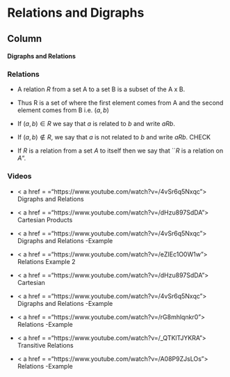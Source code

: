 Relations and Digraphs {data-navmenu="Section 4"}
=====================================



Column {.tabset}
-------------------------------------------------

#### Digraphs and Relations

### Relations

* A relation $R$ from a set A to a set B is a subset of the
\textbf{cartesian product} A x B. 
* Thus R is a set of \textbf{ordered pairs} where
the first element comes from A and the second element comes
from B i.e. $(a, b)$

* If $(a, b) \in R$ we say that $a$ is related to $b$ and write $aRb$.
* If $(a, b) \notin R$, we say that $a$ is not related to $b$ and write $aRb$. CHECK
* If $R$ is a relation from a set $A$ to itself then we say that ``$R$ is a relation
on $A$".


### Videos 

* < a href = ="https://www.youtube.com/watch?v=/4vSr6q5Nxqc"> Digraphs and Relations</a>

*  < a href = ="https://www.youtube.com/watch?v=/dHzu897SdDA">  Cartesian Products</a>

*  < a href = ="https://www.youtube.com/watch?v=/4vSr6q5Nxqc">  Digraphs and Relations -Example</a>

* < a href = ="https://www.youtube.com/watch?v=/eZIEc1O0W1w"> Relations Example 2</a>

*  < a href = ="https://www.youtube.com/watch?v=/dHzu897SdDA">  Cartesian </a>

*  < a href = ="https://www.youtube.com/watch?v=/4vSr6q5Nxqc">  Digraphs and Relations -Example</a>

* < a href = ="https://www.youtube.com/watch?v=/rG8mhlqnkr0">  Relations -Example</a>

*  < a href = ="https://www.youtube.com/watch?v=/_QTKlTJYKRA">  Transitive Relations</a>

*  < a href = ="https://www.youtube.com/watch?v=/A08P9ZJsLOs">  Relations -Example</a>
